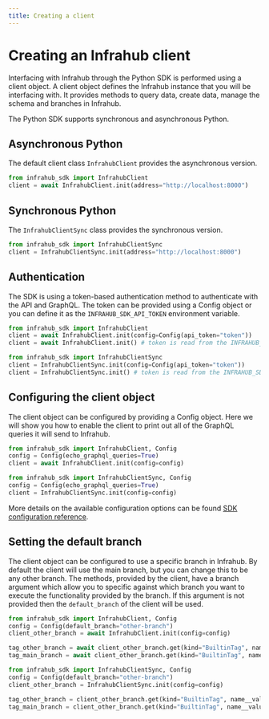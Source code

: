```yaml
---
title: Creating a client
---
```


# Creating an Infrahub client

Interfacing with Infrahub through the Python SDK is performed using a client object. A client object defines the Infrahub instance that you will be interfacing with. It provides methods to query data, create data, manage the schema and branches in Infrahub.

The Python SDK supports synchronous and asynchronous Python.

## Asynchronous Python

The default client class `InfrahubClient` provides the asynchronous version.

```python
from infrahub_sdk import InfrahubClient
client = await InfrahubClient.init(address="http://localhost:8000")
```

## Synchronous Python

The `InfrahubClientSync` class provides the synchronous version.

```python
from infrahub_sdk import InfrahubClientSync
client = InfrahubClientSync.init(address="http://localhost:8000")
```

## Authentication

The SDK is using a token-based authentication method to authenticate with the API and GraphQL. The token can be provided using a Config object or you can define it as the `INFRAHUB_SDK_API_TOKEN` environment variable.

<Tabs groupId="async-sync">
  <TabItem value="Async" default>

  ```python
  from infrahub_sdk import InfrahubClient
  client = await InfrahubClient.init(config=Config(api_token="token"))
  client = await InfrahubClient.init() # token is read from the INFRAHUB_SDK_API_TOKEN environment variable
  ```

  </TabItem>
  <TabItem value="Sync" default>

  ```python
  from infrahub_sdk import InfrahubClientSync
  client = InfrahubClientSync.init(config=Config(api_token="token"))
  client = InfrahubClientSync.init() # token is read from the INFRAHUB_SDK_API_TOKEN environment variable
  ```

  </TabItem>
</Tabs>

## Configuring the client object

The client object can be configured by providing a Config object. Here we will show you how to enable the client to print out all of the GraphQL queries it will send to Infrahub.

<Tabs groupId="async-sync">
  <TabItem value="Async" default>

  ```python
  from infrahub_sdk import InfrahubClient, Config
  config = Config(echo_graphql_queries=True)
  client = await InfrahubClient.init(config=config)
  ```

  </TabItem>
  <TabItem value="Sync" default>

  ```python
  from infrahub_sdk import InfrahubClientSync, Config
  config = Config(echo_graphql_queries=True)
  client = InfrahubClientSync.init(config=config)
  ```

  </TabItem>
</Tabs>

More details on the available configuration options can be found [SDK configuration reference](/python-sdk/reference/config).

## Setting the default branch

The client object can be configured to use a specific branch in Infrahub. By default the client will use the main branch, but you can change this to be any other branch. The methods, provided by the client, have a branch argument which allow you to specific against which branch you want to execute the functionality provided by the branch. If this argument is not provided then the `default_branch` of the client will be used.

<Tabs groupId="async-sync">
  <TabItem value="Async" default>

  ```python
  from infrahub_sdk import InfrahubClient, Config
  config = Config(default_branch="other-branch")
  client_other_branch = await InfrahubClient.init(config=config)

  tag_other_branch = await client_other_branch.get(kind="BuiltinTag", name__value="RED")
  tag_main_branch = await client_other_branch.get(kind="BuiltinTag", name__value="RED", branch="main")
  ```

  </TabItem>
  <TabItem value="Sync" default>

  ```python
  from infrahub_sdk import InfrahubClientSync, Config
  config = Config(default_branch="other-branch")
  client_other_branch = InfrahubClientSync.init(config=config)

  tag_other_branch = client_other_branch.get(kind="BuiltinTag", name__value="RED")
  tag_main_branch = client_other_branch.get(kind="BuiltinTag", name__value="RED", branch="main")
  ```

  </TabItem>
</Tabs>
